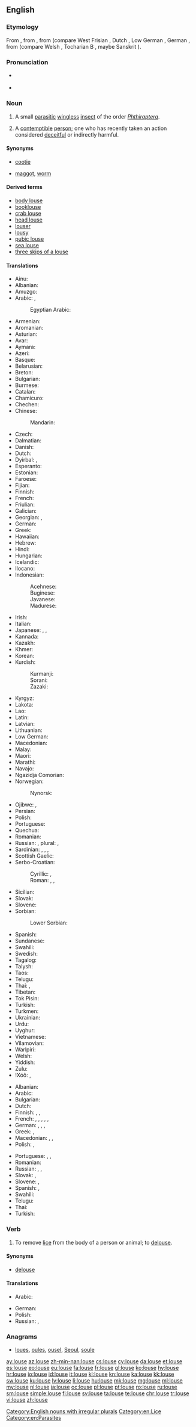 ==English==

{{wikipedia}}

===Etymology===
From {{etyl|enm|en}} {{m|enm|lows|lows(e)}}, from {{etyl|ang|en}} {{m|ang|lūs}}, from {{etyl|gem-pro|en}} {{m|gem-pro|*lūs}} (compare West Frisian {{m|fy|lûs}}, Dutch {{m|nl|luis}}, Low German {{m|nds|Luus}}, German {{m|de|Laus}}, from {{etyl|ine-pro|en}} {{m|ine-pro|*lewH-}} (compare Welsh {{m|cy|llau||lice}}, Tocharian B {{m|txb|luwo}}, maybe Sanskrit {{m|sa|यूका|tr=yūkā|sc=Deva}}).

===Pronunciation===
* {{a|UK}} {{IPA|/laʊs/|lang=en}}
* {{rhymes|aʊs|lang=en}}

===Noun===
{{en-noun|lice|louses}}

# A small [[parasitic]] [[wingless]] [[insect]] of the order ''[[Phthiraptera]]''.
# {{context|colloquial|dated|not usually used in plural form|lang=en}} A [[contemptible]] [[person]]; one who has recently taken an action considered [[deceitful]] or indirectly harmful.

====Synonyms====
* {{sense|insect}} {{qualifier|North America}} [[cootie]]
* {{sense|contemptible person}} [[maggot]], [[worm]]

====Derived terms====
* [[body louse]]
* [[booklouse]]
* [[crab louse]]
* [[head louse]]
* [[louser]]
* [[lousy]]
* [[pubic louse]]
* [[sea louse]]
* [[three skips of a louse]]

====Translations====
{{trans-top|insect}}
* Ainu: {{t|ain|キ|tr=ki}}
* Albanian: {{t|sq|morr}}
* Amuzgo: {{t|amu|kítzkò}}
* Arabic: {{t|ar|قَمْلَة|f}}, {{qualifier|collective}} {{t|ar|قَمْل|m}}
*: Egyptian Arabic: {{t|arz|قملة|f|tr=ʔamla|sc=Arab}}
* Armenian: {{t|hy|ոջիլ}}
* Aromanian: {{t|rup|piduclju}}
* Asturian: {{t|ast|pioyu|m}}
* Avar: {{t|av|нацӏ|sc=Cyrl}}
* Aymara: {{t|ay|lapʼa}}
* Azeri: {{t|az|bit}}
* Basque: {{t|eu|zorri}}
* Belarusian: {{t|be|вош|f|sc=Cyrl}}
* Breton: {{t|br|laou}} {{qualifier|collective}}
* Bulgarian: {{t+|bg|въ́шка|f}}
* Burmese: {{t+|my|သန်း|sc=Mymr}}
* Catalan: {{t|ca|poll|m}}
* Chamicuro: {{t|ccc|nijpa}}
* Chechen: {{t|ce|меза}}
* Chinese:
*: Mandarin: {{t+|cmn|虱子|tr=shīzi|sc=Hani}}
* Czech: {{t+|cs|veš|f}}
* Dalmatian: {{t|dlm|pedoclo|m}}
* Danish: {{t+|da|lus|c}}
* Dutch: {{t+|nl|luis|f}}
* Dyirbal: {{qualifier|[[Guwal]]}} {{t-check|dbl|bayi marbu}}, {{qualifier|[[Jalnguy]]}} {{t-check|dbl|bayi dimaniny}}<!-- ??????? -->
* Esperanto: {{t|eo|pediko}}
* Estonian: {{t|et|täi}}
* Faroese: {{t|fo|lús|f}}
* Fijian: {{t+|fj|kutu}}
* Finnish: {{t+|fi|täi}}
* French: {{t+|fr|pou|m}}
* Friulian: {{t|fur|pedoli}}
* Galician: {{t+|gl|piollo|m}}
* Georgian: {{t|ka|მკბენარი}}, {{t|ka|ტილი}}
* German: {{t+|de|Laus|f}}
* Greek: {{t+|el|ψείρα|f}}
* Hawaiian: {{t|haw|ʻuku}}
* Hebrew: {{t+|he|כינה|f|alt=כִּנָּה|tr=kiná|sc=Hebr}}
* Hindi: {{t|hi|जूँ|f|tr=jū̃|sc=Deva}}
* Hungarian: {{t+|hu|tetű}}
* Icelandic: {{t+|is|lús|f}}
* Ilocano: {{t|ilo|kuto}}
* Indonesian: {{t+|id|kutu}}
*: Acehnese: {{t|ace|gutee}}
*: Buginese: {{t|bug|utu}}
*: Javanese: {{t+|jv|tuma}}
*: Madurese: {{t|mad|koto}}
* Irish: {{t|ga|míol cnis|m}}
* Italian: {{t+|it|pidocchio|m}}
* Japanese: {{t+|ja|虱|tr=しらみ, shirami|sc=Jpan}}, {{t|ja|シラミ|tr=shirami|sc=Jpan}}, {{t|ja|寄生虫|tr=きせいちゅう, kiseichū|sc=Jpan}}
* Kannada: {{t+|kn|ಹೇನು|sc=Knda}}
* Kazakh: {{t|kk|бит|sc=Cyrl}}
* Khmer: {{t+|km|ចៃ|tr=cay|sc=Khmr}}
* Korean: {{t+|ko|이|sc=Kore}}
* Kurdish:
*: Kurmanji: {{t+|ku|spih}}
*: Sorani: {{t|ku|espê}}
*: Zazaki: {{t|ku|espije}}
{{trans-mid}}
* Kyrgyz: {{t|ky|бит|sc=Cyrl}}
* Lakota: {{t|lkt|hitka la}}
* Lao: {{t-needed|lo}}
* Latin: {{t|la|pediculus|m}}
* Latvian: {{t+|lv|uts|f}}
* Lithuanian: {{t|lt|utėlė|f}}
* Low German: {{t|nds|Luus|f}}
* Macedonian: {{t|mk|вошка|f}}
* Malay: {{t+|ms|kutu}}
* Maori: {{t|mi|kutu}}
* Marathi: {{t|mr|ऊ|f|tr=oo|sc=Deva}}
* Navajo: {{t|nv|yaaʼ}}
* Ngazidja Comorian: {{t|zdj|nɗa}}
* Norwegian: {{t+|no|lus|c}}
*: Nynorsk: {{t|nn|lus|f}}
* Ojibwe: {{t|oj|ikwa}}, {{t|oj|ikwag|p}}
* Persian: {{t+|fa|شِپِش|tr=šepeš|sc=fa-Arab}}
* Polish: {{t+|pl|wesz|f}}
* Portuguese: {{t+|pt|piolho|m}}
* Quechua: {{t|qu|usa}}
* Romanian: {{t+|ro|păduche|m}}
* Russian: {{t+|ru|вошь|f}}, plural: {{t|ru|вши|f}}, {{t+|ru|во́шка|f}}
* Sardinian: {{t|sc|peogu}}, {{t|sc|piogu}}, {{t|sc|piduciu}}, {{t|sc|piducru}}
* Scottish Gaelic: {{t|gd|mial|f}}
* Serbo-Croatian:
*: Cyrillic: {{t|sh|ваш|f}}, {{t|sh|уш|f}}
*: Roman: {{t+|sh|vaš|f}}, {{t+|sh|uš|f}}, {{t+|sh|vaška|f}}
* Sicilian: {{t|scn|pidocchiu|m}}
* Slovak: {{t|sk|voš|f}}
* Slovene: {{t+|sl|uš|f}}
* Sorbian:
*: Lower Sorbian: {{t|dsb|weš|f}}
* Spanish: {{t+|es|piojo|m}}
* Sundanese: {{t|su|otét}}
* Swahili: {{t+|sw|chawa|c9|c10}} {{g|s}} {{g|p}}
* Swedish: {{t+|sv|lus|c}}
* Tagalog: {{t|tl|kuto}}
* Talysh: {{t|tly|اسبج|tr=əsbəj}}
* Taos: {{t|twf|phìayána}}
* Telugu: {{t+|te|పేను}}
* Thai: {{t|th|เหา|tr=háo|sc=Thai}}, {{t|th|โลน|tr=lohn|sc=Thai}}
* Tibetan: {{t|bo|ཤིག|sc=Tibt}}
* Tok Pisin: {{t|tpi|laus}}
* Turkish: {{t+|tr|bit}}
* Turkmen: {{t+|tk|bit}}
* Ukrainian: {{t|uk|во́ша|f|sc=Cyrl}}
* Urdu: {{t|ur|جوں|f|tr=jū̃|sc=ur-Arab}}
* Uyghur: {{t|ug|پىت|sc=ug-Arab}}
* Vietnamese: {{t|vi|con rận}}
* Vilamovian: {{t|wym|łaojs|f}}
* Warlpiri: {{t|wbp|yaka}}
* Welsh: {{t+|cy|lleuen|f}}
* Yiddish: {{t|yi|לויז|f|sc=Hebr}}
* Zulu: {{t|zu|intwala|c9|c10}}
* ǃXóõ: {{qualifier|large}} {{t|nmn|ʘnó̰õ}}, {{qualifier|small}} {{t|nmn|gǁkxʼóni}}
{{trans-bottom}}

{{trans-top|worthless person}}
* Albanian: {{t|sq|qelbanik}}
* Arabic: {{t-check|ar|سَافِلٌ اِبْنُ كَلْب|m}} <!-- was "[[سافل ابن كلب|سَافِلٌ اِبْنُ كَلْب]]" - assumed inflected form or vocalised spelling; please verify if linking is acceptable. see [[User:Kephir/gadgets/xte#Translation_fixing]] -->
* Bulgarian: {{t+|bg|гад|m|f}}
* Dutch: {{t|nl|([[arme]]) [[luis]]|m}}
* Finnish: {{t|fi|luopio}}, {{t+|fi|hylkiö}}, {{t+|fi|epatto}}
* French: {{t+|fr|salaud|m}}, {{t+|fr|salaude|f}}, {{t+|fr|salop|m}}, {{t+|fr|salope|f}}, {{t+|fr|salopard|m}}, {{t|fr|saloparde|f}}
* German: {{t|de|Dreckskerl|m}}, {{t|de|Dreckkerl|m}}, {{t|de|Lumpenhund|m}}, {{t|de|Lumpenkerl|m}}
* Greek: {{t|el|κοπρόσκυλον|n}}, {{t+|el|ασυνείδητος|m}}
* Macedonian: {{t|mk|гнида|f}}, {{t|mk|вошкар|m}}, {{t|mk|гад|m}}
* Polish: {{t+|pl|gnida|f}}, {{t+|pl|menda|f}}
{{trans-mid}}
* Portuguese: {{t+|pt|piolho|m}}, {{t+|pt|sem-vergonha|m|f}}, {{t+|pt|canalha|m|f}}
* Romanian: {{t+|ro|păduche|m}}
* Russian: {{t+|ru|гни́да|m|f}}, {{t+|ru|гад|m|f}}, {{t|ru|га́дская кровь|m|f}}
* Slovak: {{t|sk|všivák|m}}, {{t|sk|všivavec|m}}
* Slovene: {{t|sl|ušivec|m}}, {{t|sl|gnida|f}} {{qualifier|highly pejorative}}
* Spanish: {{t+|es|sinvergüenza|m|f}}, {{t+|es|canalla|m|f}}
* Swahili: {{t+|sw|chawa}}
* Telugu: {{t|te|పనికిమాలిన వ్యక్తి}}
* Thai: {{t|th|คนเส็งเคร็ง|tr=khohn séng khreng}}
* Turkish: {{t|tr|aşağılık kimse}}
{{trans-bottom}}

===Verb===
{{en-verb|lous}}

# To remove [[lice]] from the body of a person or animal; to [[delouse]].

====Synonyms====
* [[delouse]]

====Translations====
{{trans-top|To remove lice}}
* Arabic: {{t|ar|قِمْلَة|f}}
{{trans-mid}}
* German: {{t+|de|lausen}}
* Polish: {{t+|pl|iskać|impf}}
* Russian: {{t|ru|иска́ть вшей}}, {{t|ru|вычёсывать вшей}}
{{trans-bottom}}

===Anagrams===
* [[loues#English|loues]], [[oules#English|oules]], [[ousel#English|ousel]], [[Seoul#English|Seoul]], [[soule#English|soule]]

[[Category:English nouns with irregular plurals]]
[[Category:en:Lice]]
[[Category:en:Parasites]]

[[ay:louse]]
[[az:louse]]
[[zh-min-nan:louse]]
[[cs:louse]]
[[cy:louse]]
[[da:louse]]
[[et:louse]]
[[es:louse]]
[[eo:louse]]
[[eu:louse]]
[[fa:louse]]
[[fr:louse]]
[[gl:louse]]
[[ko:louse]]
[[hy:louse]]
[[hr:louse]]
[[io:louse]]
[[id:louse]]
[[it:louse]]
[[kl:louse]]
[[kn:louse]]
[[ka:louse]]
[[kk:louse]]
[[sw:louse]]
[[ku:louse]]
[[lv:louse]]
[[li:louse]]
[[hu:louse]]
[[mk:louse]]
[[mg:louse]]
[[ml:louse]]
[[my:louse]]
[[nl:louse]]
[[ja:louse]]
[[oc:louse]]
[[pl:louse]]
[[pt:louse]]
[[ro:louse]]
[[ru:louse]]
[[sm:louse]]
[[simple:louse]]
[[fi:louse]]
[[sv:louse]]
[[ta:louse]]
[[te:louse]]
[[chr:louse]]
[[tr:louse]]
[[vi:louse]]
[[zh:louse]]